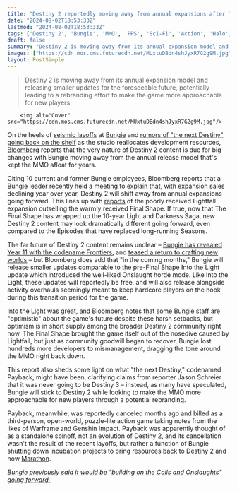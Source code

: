 ```yaml
---
title: "Destiny 2 reportedly moving away from annual expansions after The Final Shape amid declining sales, Bungie apparently planning more Into the Light-style free updates"
date: "2024-08-02T18:53:33Z"
lastmod: "2024-08-02T18:53:33Z"
tags: ['Destiny 2', 'Bungie', 'MMO', 'FPS', 'Sci-Fi', 'Action', 'Halo', 'Warframe', 'Genshin Impact', 'Marathon']
draft: false
summary: "Destiny 2 is moving away from its annual expansion model and releasing smaller updates for the foreseeable future, potentially leading to a rebranding effort to make the game more approachable for new players."
images: ["https://cdn.mos.cms.futurecdn.net/MUxtuDBdn4shJyxR7G2g9M.jpg"]
layout: PostSimple
---
```

> Destiny 2 is moving away from its annual expansion model and releasing smaller updates for the foreseeable future, potentially leading to a rebranding effort to make the game more approachable for new players.


        <img alt="Cover" src="https://cdn.mos.cms.futurecdn.net/MUxtuDBdn4shJyxR7G2g9M.jpg"/>
        
On the heels of [<u>seismic layoffs</u>](https://www.gamesradar.com/games/fps/destiny-2-and-marathon-plans-got-overly-ambitious-so-bungie-is-firing-220-people-and-spinning-out-a-sci-fi-action-game-to-form-a-new-studio-within-playstation/) at [Bungie](https://www.gamesradar.com/tag/bungie/) and [<u>rumors of "the next Destiny" going back on the shelf</u>](https://www.gamesradar.com/games/mmo/bungie-reportedly-shelving-the-next-destiny-indefinitely-following-another-brutal-wave-of-layoffs/) as the studio reallocates development resources, [<u>Bloomberg</u>](https://www.bloomberg.com/news/newsletters/2024-08-02/sony-s-bungie-maker-of-halo-and-destiny-faces-reckoning-after-mass-layoff) reports that the very nature of Destiny 2 content is due for big changes with Bungie moving away from the annual release model that's kept the MMO afloat for years. 

Citing 10 current and former Bungie employees, Bloomberg reports that a Bungie leader recently held a meeting to explain that, with expansion sales declining year over year, Destiny 2 will shift away from annual expansions going forward. This lines up with [<u>reports</u>](https://x.com/stephentotilo/status/1819109278726160405) of the poorly received Lightfall expansion outselling the warmly received Final Shape. If true, now that The Final Shape has wrapped up the 10-year Light and Darkness Saga, new Destiny 2 content may look dramatically different going forward, even compared to the Episodes that have replaced long-running Seasons. 

The far future of Destiny 2 content remains unclear – [<u>Bungie has revealed Year 11 with the codename Frontiers</u>](https://www.gamesradar.com/games/destiny/whats-next-for-destiny-2-after-the-final-shape-bungie-teases-year-11-with-codename-frontiers/), and [<u>teased a return to crafting new worlds</u>](https://www.gamesradar.com/games/fps/destiny-2-the-final-shape-edge-feature/) – but Bloomberg does add that "in the coming months," Bungie will release smaller updates comparable to the pre-Final Shape Into the Light update which introduced the well-liked Onslaught horde mode. Like Into the Light, these updates will reportedly be free, and will also release alongside activity overhauls seemingly meant to keep hardcore players on the hook during this transition period for the game. 

Into the Light was great, and Bloomberg notes that some Bungie staff are "optimistic" about the game's future despite these harsh setbacks, but optimism is in short supply among the broader Destiny 2 community right now. The Final Shape brought the game itself out of the nosedive caused by Lightfall, but just as community goodwill began to recover, Bungie lost hundreds more developers to mismanagement, dragging the tone around the MMO right back down. 

This report also sheds some light on what "the next Destiny," codenamed Payback, might have been, clarifying claims from reporter Jason Schreier that it was never going to be Destiny 3 – instead, as many have speculated, Bungie will stick to Destiny 2 while looking to make the MMO more approachable for new players through a potential rebranding. 

Payback, meanwhile, was reportedly canceled months ago and billed as a third-person, open-world, puzzle-lite action game taking notes from the likes of Warframe and Genshin Impact. Payback was apparently thought of as a standalone spinoff, not an evolution of Destiny 2, and its cancellation wasn't the result of the recent layoffs, but rather a function of Bungie shutting down incubation projects to bring resources back to Destiny 2 and now [Marathon](https://www.gamesradar.com/marathon-guide/). 

[<u><em>Bungie previously said it would be "building on the Coils and Onslaughts" going forward.</em></u>](https://www.gamesradar.com/games/mmo/bungie-heard-the-feedback-on-your-favorite-activities-so-destiny-2-will-be-building-on-the-coils-and-the-onslaughts-going-forward/)
        